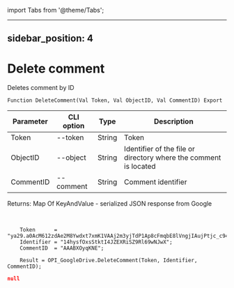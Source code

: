 ﻿import Tabs from '@theme/Tabs';

---
sidebar_position: 4
---

# Delete comment
 Deletes comment by ID



`Function DeleteComment(Val Token, Val ObjectID, Val CommentID) Export`

  | Parameter | CLI option | Type | Description |
  |-|-|-|-|
  | Token | --token | String | Token |
  | ObjectID | --object | String | Identifier of the file or directory where the comment is located |
  | CommentID | --comment | String | Comment identifier |

  
  Returns:  Map Of KeyAndValue - serialized JSON response from Google

<br/>




```bsl title="Code example"
    Token      = "ya29.a0AcM612zdAe2M8Ywdxt7xmK1VAAj2m3yjTdP1Ap8cFmqbE8lVngjIAujPtjc_c94MCuKNLfn7MSssBd6NfMXDQDrHMUv7Fgjp7cjuXk68n...";
    Identifier = "14hysfOxsStktI4JZEXRiSZ9Rl69wNJwX";
    CommentID  = "AAABXOyqKNE";

    Result = OPI_GoogleDrive.DeleteComment(Token, Identifier, CommentID);
```
 



```json title="Result"
null
```
